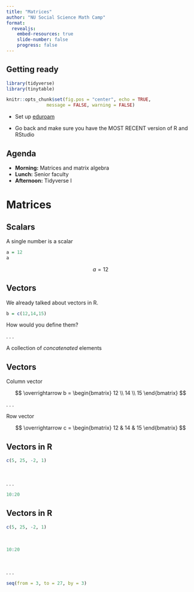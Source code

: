 ```yaml
---
title: "Matrices"
author: "NU Social Science Math Camp"
format: 
  revealjs:
    embed-resources: true
    slide-number: false
    progress: false
---
```


## Getting ready

```r
library(tidyverse)
library(tinytable)

knitr::opts_chunk$set(fig.pos = "center", echo = TRUE, 
               message = FALSE, warning = FALSE)
```

- Set up [eduroam](https://services.northwestern.edu/TDClient/30/Portal/KB/ArticleDet?ID=1851)

- Go back and make sure you have the MOST RECENT version of R and RStudio

## Agenda

- **Morning:** Matrices and matrix algebra
- **Lunch:** Senior faculty
- **Afternoon:** Tidyverse I

# Matrices

## Scalars

A single number is a scalar

```r
a = 12
a
```

$$a = 12$$

## Vectors

We already talked about vectors in R. 

```r
b = c(12,14,15)
```

How would you define them?

. . .

A collection of *concatenated* elements

## Vectors

Column vector

$$
\overrightarrow b = 
\begin{bmatrix}
  12 \\
  14 \\
  15
\end{bmatrix}
$$

. . .

Row vector

$$
\overrightarrow c = \begin{bmatrix}
  12 & 14 & 15
\end{bmatrix}
$$

## Vectors in R

```r
c(5, 25, -2, 1)
```

&nbsp;

. . .

```r
10:20
```


## Vectors in R

```r
c(5, 25, -2, 1)
```

&nbsp;

```r
10:20
```

&nbsp;

. . .

```r
seq(from = 3, to = 27, by = 3)
```

